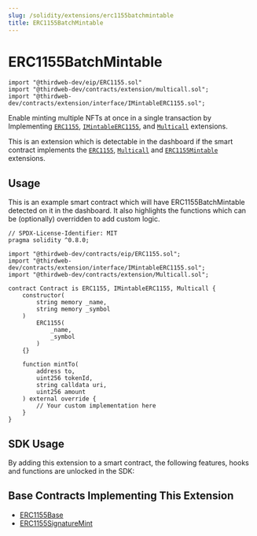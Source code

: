 ```yaml
---
slug: /solidity/extensions/erc1155batchmintable
title: ERC1155BatchMintable
---
```



# ERC1155BatchMintable

```solidity
import "@thirdweb-dev/eip/ERC1155.sol"
import "@thirdweb-dev/contracts/extension/multicall.sol";
import "@thirdweb-dev/contracts/extension/interface/IMintableERC1155.sol";
```

Enable minting multiple NFTs at once in a single transaction by Implementing [`ERC1155`](/solidity/extensions/erc1155), [`IMintableERC1155`](/solidity/extensions/erc1155mintable), and [`Multicall`](/solidity/extensions/multicall) extensions.

This is an extension which is detectable in the dashboard if the smart contract implements the 
[`ERC1155`](/solidity/extensions/erc1155), [`Multicall`](/solidity/extensions/multicall) and [`ERC1155Mintable`](/solidity/extensions/erc1155mintable) extensions.

<div className="row">

<div style={{ paddingLeft: 12, paddingBottom: 12 }}>

<ViewContractCodeButton
  link="https://github.com/thirdweb-dev/contracts/blob/main/contracts/extension/Multicall.sol"
  name="Multicall"
  text="Multicall"
/>

</div>

<div style={{ paddingLeft: 12, paddingBottom: 12 }}>

<ViewContractCodeButton
  link="https://github.com/thirdweb-dev/contracts/blob/main/contracts/extension/interface/IMintableERC1155.sol"
  name="ERC1155Mintable"
  text="IMintableERC1155"
/>

</div>

</div>

## Usage

This is an example smart contract which will have ERC1155BatchMintable detected on it in the dashboard. It also highlights the functions which can be (optionally) overridden to add custom logic.

```solidity
// SPDX-License-Identifier: MIT
pragma solidity ^0.8.0;

import "@thirdweb-dev/contracts/eip/ERC1155.sol";
import "@thirdweb-dev/contracts/extension/interface/IMintableERC1155.sol";
import "@thirdweb-dev/contracts/extension/Multicall.sol";

contract Contract is ERC1155, IMintableERC1155, Multicall {
    constructor(
        string memory _name,
        string memory _symbol
    )
        ERC1155(
            _name,
            _symbol
        )
    {}

    function mintTo(
        address to,
        uint256 tokenId,
        string calldata uri,
        uint256 amount
    ) external override {
        // Your custom implementation here
    }
}
```

## SDK Usage

By adding this extension to a smart contract, the following features, hooks and functions are unlocked in the SDK:

<div className="row" style={{ marginBottom: 12 }}>
  <div className="col col--3" style={{ padding: 8 }}>
    <QuickstartCard
      name="TypeScript"
      link="/typescript/sdk.erc1155batchmintable"
      image="/assets/languages/typescript.png"
    />
  </div>
  <div className="col col--3" style={{ padding: 8 }}>
    <QuickstartCard
      name="Python"
      link="/python/python.erc1155batchmintable"
      image="/assets/languages/python.png"
    />
  </div>
  <div className="col col--3" style={{ padding: 8 }}>
    <QuickstartCard
      name="Unity"
      link="/unity/erc1155"
      image="/assets/languages/unity.webp"
    />
  </div>
</div>

## Base Contracts Implementing This Extension

- [ERC1155Base](/solidity/base-contracts/erc1155base)
- [ERC1155SignatureMint](/solidity/base-contracts/erc1155signaturemint)
